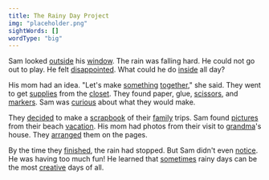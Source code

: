 ```yaml
---
title: The Rainy Day Project
img: "placeholder.png"
sightWords: []
wordType: "big"
---
```


Sam looked <u>outside</u> his <u>window</u>. The rain was falling hard. He could not go out to play. He felt <u>disappointed</u>. What could he do <u>inside</u> all day?

His mom had an idea. "Let's make <u>something</u> <u>together</u>," she said. They went to get <u>supplies</u> from the <u>closet</u>. They found paper, glue, <u>scissors</u>, and <u>markers</u>. Sam was <u>curious</u> about what they would make.

They <u>decided</u> to make a <u>scrapbook</u> of their <u>family</u> trips. Sam found <u>pictures</u> from their beach <u>vacation</u>. His mom had photos from their visit to <u>grandma</u>'s house. They <u>arranged</u> them on the pages.

By the time they <u>finished</u>, the rain had stopped. But Sam didn't even <u>notice</u>. He was having too much fun! He learned that <u>sometimes</u> rainy days can be the most <u>creative</u> days of all.
